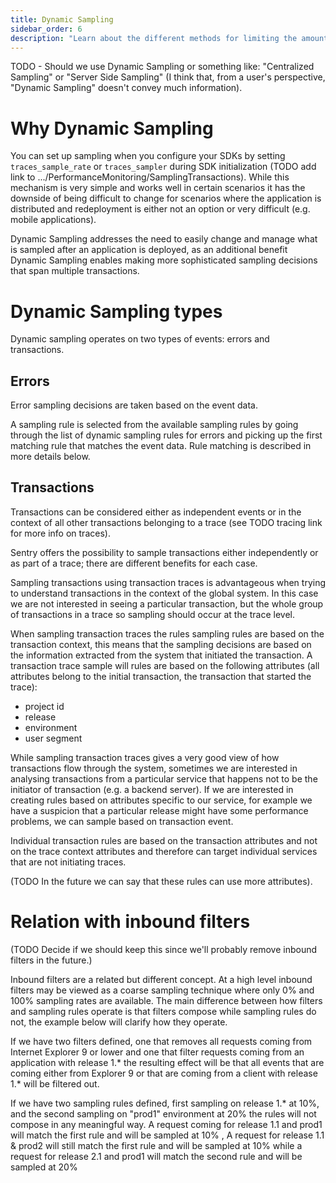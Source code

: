 ```yaml
---
title: Dynamic Sampling
sidebar_order: 6
description: "Learn about the different methods for limiting the amount of data generated by your project."
---
```



TODO -  Should we use Dynamic Sampling or something like: "Centralized Sampling" or "Server Side Sampling" (I think
that, from a user's perspective, "Dynamic Sampling" doesn't convey much information).



# Why Dynamic Sampling

You can set up sampling when you configure your SDKs by setting `traces_sample_rate` or `traces_sampler` during SDK initialization
(TODO add link to .../PerformanceMonitoring/SamplingTransactions).
While this mechanism is very simple and works well in certain scenarios it has the downside of being difficult to
change for scenarios where the application is distributed and redeployment is either not an option or very
difficult (e.g. mobile applications).

Dynamic Sampling addresses the need to easily change and manage what is sampled after an application is deployed,
as an additional benefit Dynamic Sampling enables making more sophisticated sampling decisions that span multiple
transactions.

# Dynamic Sampling types

Dynamic sampling operates on two types of events: errors and transactions.

## Errors

Error sampling decisions are taken based on the event data.

A sampling rule is selected from the available sampling rules by going through the list of dynamic sampling rules for
errors and picking up the first matching rule that matches the event data. Rule matching is described in more details
below.

## Transactions

Transactions can be considered either as independent events or in the context of all other transactions belonging to a
trace (see TODO tracing link for more info on traces).

Sentry offers the possibility to sample transactions either independently or as part of a trace; there are different
benefits for each case.

Sampling transactions using transaction traces is advantageous when trying to understand transactions in the context
of the global system. In this case we are not interested in seeing a particular transaction, but the whole group of
transactions in a trace so sampling should occur at the trace level.

When sampling transaction traces the rules sampling rules are based on the transaction context, this means that the
sampling decisions are based on the information extracted from the system that initiated the transaction. A
transaction trace sample will rules are based on the following attributes (all attributes belong to the initial
transaction, the transaction that started the trace):

* project id
* release
* environment
* user segment

While sampling transaction traces gives a very good view of how transactions flow through the system, sometimes we are
interested in analysing transactions from a particular service that happens not to be the initiator of transaction
(e.g. a backend server). If we are interested in creating rules based on attributes specific to our service, for
example we have a suspicion that a particular release might have some performance problems, we can sample based on
transaction event.

Individual transaction rules are based on the transaction attributes and not on the trace context attributes and
therefore can target individual services that are not initiating traces.

(TODO In the future we can say that these rules can use more attributes).

# Relation with inbound filters

(TODO Decide if we should keep this since we'll probably remove inbound filters in the future.)

Inbound filters are a related but different concept. At a high level inbound filters may be viewed as a coarse sampling
technique where only 0% and 100% sampling rates are available. The main difference between how filters and sampling
rules operate is that filters compose while sampling rules do not, the example below will clarify how they operate.

If we have two filters defined, one that removes all requests coming from Internet Explorer 9 or lower and one that
filter requests coming from an application with release 1.* the resulting effect will be that all events that are
coming either from Explorer 9 or that are coming from a client with release 1.* will be filtered out.

If we have two sampling rules defined, first sampling on release 1.* at 10%, and the second sampling on "prod1"
environment at 20% the rules will not compose in any meaningful way. A request coming for release 1.1 and prod1 will
match the first rule and will be sampled at 10% , A request for release 1.1 & prod2 will still match the first rule and
will be sampled at 10% while a request for release 2.1 and prod1 will match the second rule and will be sampled at 20%
